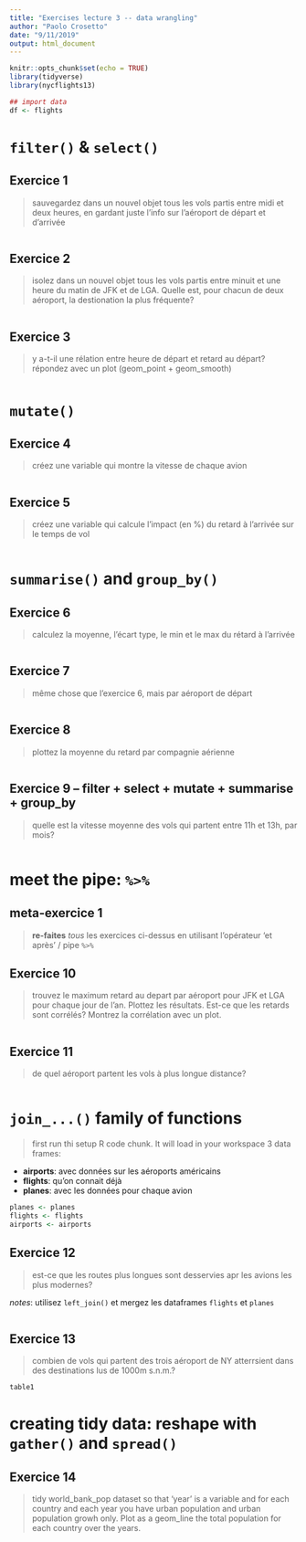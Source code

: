 ```yaml
---
title: "Exercises lecture 3 -- data wrangling"
author: "Paolo Crosetto"
date: "9/11/2019"
output: html_document
---
```


```r
knitr::opts_chunk$set(echo = TRUE)
library(tidyverse)
library(nycflights13)

## import data
df <- flights
```

# `filter()` & `select()`


## Exercice 1

> sauvegardez dans un nouvel objet tous les vols partis entre midi et deux heures, en gardant juste l'info sur l'aéroport de départ et d'arrivée

```r

```

## Exercice 2

> isolez dans un nouvel objet tous les vols partis entre minuit et une heure du matin de JFK et de LGA. Quelle est, pour chacun de deux aéroport, la destionation la plus fréquente? 

```r

```

## Exercice 3

> y a-t-il une rélation entre heure de départ et retard au départ? répondez avec un plot (geom_point + geom_smooth)

```r

```

# `mutate()`

## Exercice 4

> créez une variable qui montre la vitesse de chaque avion

```r

```


## Exercice 5

> créez une variable qui calcule l'impact (en %) du retard à l'arrivée sur le temps de vol

```r

```


# `summarise()` and `group_by()`

## Exercice 6

> calculez la moyenne, l'écart type, le min et le max du rétard à l'arrivée

```r

```

## Exercice 7

> même chose que l'exercice 6, mais par aéroport de départ

```r

```

## Exercice 8

> plottez la moyenne du retard par compagnie aérienne

```r


```


## Exercice 9 -- filter + select + mutate + summarise + group_by

> quelle est la vitesse moyenne des vols qui partent entre 11h et 13h, par mois?

```r

```



# meet the pipe: `%>%`

## meta-exercice 1

> **re-faites** *tous* les exercices ci-dessus en utilisant l'opérateur 'et après' / pipe `%>%`

## Exercice 10

> trouvez le maximum retard au depart par aéroport pour JFK et LGA pour chaque jour de l'an. Plottez les résultats. Est-ce que les retards sont corrélés? Montrez la corrélation avec un plot.

```r

```


## Exercice 11

> de quel aéroport partent les vols à plus longue distance?

```r

```

# `join_...()` family of functions

> first run thi setup R code chunk. It will load in your workspace 3 data frames:

- **airports**: avec données sur les aéroports américains
- **flights**: qu'on connait déjà
- **planes**: avec les données pour chaque avion

```r
planes <- planes
flights <- flights
airports <- airports
```

## Exercice 12

> est-ce que les routes plus longues sont desservies apr les avions les plus modernes?

*notes*: utilisez `left_join()` et mergez les dataframes `flights` et `planes`

```r

```

## Exercice 13

> combien de vols qui partent des trois aéroport de NY atterrsient dans des destinations  lus de 1000m s.n.m.?

```r
table1
```


# creating tidy data: reshape with `gather()` and `spread()`

## Exercice 14

> tidy world_bank_pop dataset so that 'year' is a variable and for each country and each year you have urban population and urban population growh only. Plot as a geom_line the total population for each country over the years.

```r

  
```


